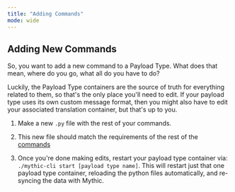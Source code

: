 ```yaml
---
title: "Adding Commands"
mode: wide
---
```


## Adding New Commands

So, you want to add a new command to a Payload Type. What does that mean, where do you go, what all do you have to do?

Luckily, the Payload Type containers are the source of truth for everything related to them, so that's the only place you'll need to edit. If your payload type uses its own custom message format, then you might also have to edit your associated translation container, but that's up to you.

1. Make a new `.py` file with the rest of your commands.

2. This new file should match the requirements of the rest of the [commands](/version-2.3/customizing/payload-type-development/commands#what-do-commands-track)

3. Once you're done making edits, restart your payload type container via: `./mythic-cli start [payload type name]`. This will restart just that one payload type container, reloading the python files automatically, and re-syncing the data with Mythic.
